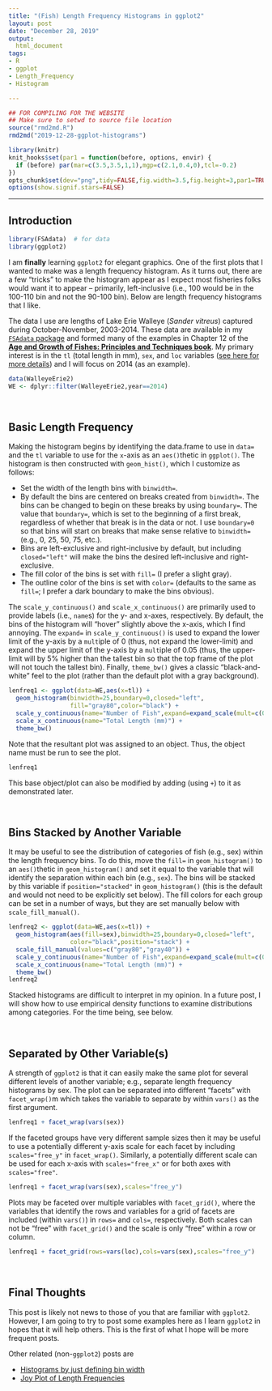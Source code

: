 ```yaml
---
title: "(Fish) Length Frequency Histograms in ggplot2"
layout: post
date: "December 28, 2019"
output:
  html_document
tags:
- R
- ggplot
- Length_Frequency
- Histogram

---
```

```r
## FOR COMPILING FOR THE WEBSITE
## Make sure to setwd to source file location
source("rmd2md.R")
rmd2md("2019-12-28-ggplot-histograms")
```

```r
library(knitr)
knit_hooks$set(par1 = function(before, options, envir) {
  if (before) par(mar=c(3.5,3.5,1,1),mgp=c(2.1,0.4,0),tcl=-0.2)
})
opts_chunk$set(dev="png",tidy=FALSE,fig.width=3.5,fig.height=3,par1=TRUE)
options(show.signif.stars=FALSE)
```

----

## Introduction

```r
library(FSAdata)  # for data
library(ggplot2)
```

I am **finally** learning `ggplot2` for elegant graphics. One of the first plots that I wanted to make was a length frequency histogram. As it turns out, there are a few "tricks" to make the histogram appear as I expect most fisheries folks would want it to appear -- primarily, left-inclusive (i.e., 100 would be in the 100-110 bin and not the 90-100 bin). Below are length frequency histograms that I like.

The data I use are lengths of Lake Erie Walleye (*Sander vitreus*) captured during October-November, 2003-2014. These data are available in my [`FSAdata` package](https://github.com/droglenc/FSAdata) and formed many of the examples in Chapter 12 of the [**Age and Growth of Fishes: Principles and Techniques book**](https://derekogle.com/AGF/). My primary interest is in the `tl` (total length in mm), `sex`, and `loc` variables ([see here for more details](https://derekogle.com/fishR/data/data-html/WalleyeErie2.html)) and I will focus on 2014 (as an example).

```r
data(WalleyeErie2)
WE <- dplyr::filter(WalleyeErie2,year==2014)
```

&nbsp;

## Basic Length Frequency
Making the histogram begins by identifying the data.frame to use in `data=` and the `tl` variable to use for the `x`-axis as an `aes()`thetic in `ggplot()`. The histogram is then constructed with `geom_hist()`, which I customize as follows:

* Set the width of the length bins with `binwidth=`.
* By default the bins are centered on breaks created from `binwidth=`. The bins can be changed to begin on these breaks by using `boundary=`. The value that `boundary=`, which is set to the beginning of a first break, regardless of whether that break is in the data or not. I use `boundary=0` so that bins will start on breaks that make sense relative to `binwidth=` (e.g., 0, 25, 50, 75, etc.).
* Bins are left-exclusive and right-inclusive by default, but including `closed="left"` will make the bins the desired left-inclusive and right-exclusive.
* The fill color of the bins is set with `fill=` (I prefer a slight gray).
* The outline color of the bins is set with `color=` (defaults to the same as `fill=`; I prefer a dark boundary to make the bins obvious).

The `scale_y_continuous()` and `scale_x_continuous()` are primarily used to provide labels (i.e., `name`s) for the y- and x-axes, respectively. By default, the bins of the histogram will "hover" slightly above the x-axis, which I find annoying. The `expand=` in `scale_y_continuous()` is used to expand the lower limit of the y-axis by a `mult`iple of 0 (thus, not expand the lower-limit) and expand the upper limit of the y-axis by a `mult`iple of 0.05 (thus, the upper-limit will by 5% higher than the tallest bin so that the top frame of the plot will not touch the tallest bin). Finally, `theme_bw()` gives a classic "black-and-white" feel to the plot (rather than the default plot with a gray background).

```r
lenfreq1 <- ggplot(data=WE,aes(x=tl)) +
  geom_histogram(binwidth=25,boundary=0,closed="left",
                 fill="gray80",color="black") +
  scale_y_continuous(name="Number of Fish",expand=expand_scale(mult=c(0,0.05))) +
  scale_x_continuous(name="Total Length (mm)") +
  theme_bw()
```

Note that the resultant plot was assigned to an object. Thus, the object name must be run to see the plot.

```r
lenfreq1
```

This base object/plot can also be modified by adding (using `+`) to it as demonstrated later.

&nbsp;

## Bins Stacked by Another Variable
It may be useful to see the distribution of categories of fish (e.g., sex) within the length frequency bins. To do this, move the `fill=` in `geom_histogram()` to an `aes()`thetic in `geom_histogram()` and set it equal to the variable that will identify the separation within each bin (e.g., `sex`). The bins will be stacked by this variable if `position="stacked"` in `geom_histogram()` (this is the default and would not need to be explicitly set below). The fill colors for each group can be set in a number of ways, but they are set manually below with `scale_fill_manual()`.

```r
lenfreq2 <- ggplot(data=WE,aes(x=tl)) +
  geom_histogram(aes(fill=sex),binwidth=25,boundary=0,closed="left",
                 color="black",position="stack") +
  scale_fill_manual(values=c("gray80","gray40")) +
  scale_y_continuous(name="Number of Fish",expand=expand_scale(mult=c(0,0.05))) +
  scale_x_continuous(name="Total Length (mm)") +
  theme_bw()
lenfreq2
```

Stacked histograms are difficult to interpret in my opinion. In a future post, I will show how to use empirical density functions to examine distributions among categories. For the time being, see below.

&nbsp;

## Separated by Other Variable(s)
A strength of `ggplot2` is that it can easily make the same plot for several different levels of another variable; e.g., separate length frequency histograms by sex. The plot can be separated into different "facets" with `facet_wrap()`m which takes the variable to separate by within `vars()` as the first argument.

```r
lenfreq1 + facet_wrap(vars(sex))
```

If the faceted groups have very different sample sizes then it may be useful to use a potentially different y-axis scale for each facet by including `scales="free_y"` in `facet_wrap()`. Similarly, a potentially different scale can be used for each x-axis with `scales="free_x"` or for both axes with `scales="free"`.

```r
lenfreq1 + facet_wrap(vars(sex),scales="free_y")
```

Plots may be faceted over multiple variables with `facet_grid()`, where the variables that identify the rows and variables for a grid of facets are included (within `vars()`) in `rows=` and `cols=`, respectively. Both scales can not be "free" with `facet_grid()` and the scale is only "free" within a row or column.

```r
lenfreq1 + facet_grid(rows=vars(loc),cols=vars(sex),scales="free_y")
```

&nbsp;

## Final Thoughts

This post is likely not news to those of you that are familiar with `ggplot2`. However, I am going to try to post some examples here as I learn `ggplot2` in hopes that it will help others. This is the first of what I hope will be more frequent posts.

Other related (non-`ggplot2`) posts are 

* [Histograms by just defining bin width](https://derekogle.com/fishR/2016-03-10-Histograms-with-w)
* [Joy Plot of Length Frequencies](https://derekogle.com/fishR/2017-07-28-JoyPlot)
